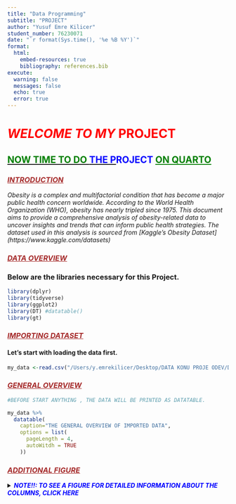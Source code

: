 ```yaml
---
title: "Data Programming"
subtitle: "PROJECT"
author: "Yusuf Emre Kilicer"
student_number: 76230071
date: "`r format(Sys.time(), '%e %B %Y')`"
format: 
  html:
    embed-resources: true
    bibliography: references.bib
execute: 
  warning: false
  messages: false
  echo: true
  error: true
---
```


# <font color="RED">***WELCOME TO MY*** PROJECT</font>

## [<font color="GREEN"> NOW TIME TO DO <font color="BLUE"> THE P]{.underline}ROJECT</font> [ON QUARTO</font>]{.underline}

### <font color = "BROWN">[***INTRODUCTION***]{.underline}</font>

*Obesity is a complex and multifactorial condition that has become a major public health concern worldwide. According to the World Health Organization (WHO), obesity has nearly tripled since 1975. This document aims to provide a comprehensive analysis of obesity-related data to uncover insights and trends that can inform public health strategies. The dataset used in this analysis is sourced from \[Kaggle's Obesity Dataset\](https://www.kaggle.com/datasets)*

### <font color = "BROWN">[***DATA OVERVIEW***]{.underline}</font>

### Below are the libraries necessary for this Project.

```r
library(dplyr)
library(tidyverse)
library(ggplot2)
library(DT) #datatable()
library(gt)

```

### <font color="BROWN">[***IMPORTING DATASET***]{.underline}</font>

#### Let's start with loading the data first.

```r
my_data <-read.csv("/Users/y.emrekilicer/Desktop/DATA KONU PROJE ODEV/DATA HW4/ObesityDataSet_raw_and_data_sinthetic.csv")


```

### <font color="BROWN">[***GENERAL OVERVIEW***]{.underline}</font>

```r
#BEFORE START ANYTHING , THE DATA WILL BE PRINTED AS DATATABLE.

my_data %>%
  datatable(
    caption="THE GENERAL OVERVIEW OF IMPORTED DATA",
    options = list(
      pageLength = 4,
      autoWitdh = TRUE
    ))
```

### <font color="BROWN">[***ADDITIONAL FIGURE***]{.underline} </font>

<details>

<summary><font color="BLUE">***NOTE!!: TO SEE A FIGURE FOR DETAILED INFORMATION ABOUT THE COLUMNS, CLICK HERE***</font></summary>

![Detailed Column Information](/Users/y.emrekilicer/Desktop/Unknown.jpg)

<details>

### <font color="BROWN">[***FIRST INFERENCE***]{.underline}</font>

<font color="BLUE">When we observe the columns, we can infer that obesity is affected by many factors such as age, gender, smoking, etc. The relationships between these factors and their effects on obesity will be explained and shown. </font>

### <font color="BROWN">[***DATA CLEANING***]{.underline}</font>

```r
# Clean and standardize column names to lowercase and remove special characters for consistency
my_data <- janitor::clean_names(my_data)
# Identify and display duplicated rows if any exist
#Let's show a few of them if there is .
duplicated_df <- my_data[duplicated(my_data) | duplicated(my_data, fromLast = TRUE), ]
duplicated_df %>%
  head(6) %>%
  knitr::kable(caption = "Duplicated Rows")

# Remove duplicated rows using the distinct function
prev_num_rows <- nrow(my_data)
my_data <- distinct(my_data)
new_num_rows <- nrow(my_data)

message <- paste("The number of rows has been updated to ", new_num_rows, ". Previously, it was ", prev_num_rows, ".", sep="")
cat(message, "\n")

# Check for missing values in the dataset
if (any(is.na(my_data))) {
  cat("Warning: The dataset contains missing values. Please handle them with caution.\n")
} else {
  cat("There are no missing values in the dataset.\n")
}
```

### <font color="BROWN">[***OBESITY LEVELS AND FAMILY HISTORY***]{.underline}</font>

NOT : To see the obesity classification by BMI , click the @tbl-obesity

*Understanding the relationship between obesity levels and family history of overweight can provide insights into genetic and environmental factors contributing to obesity.*

### <font color="BROWN">[***ANALYSIS OF FAMILY HISTORY***]{.underline}</font>

```r
#I want to show relation between family history with overweight relation and obesity level.

 relations<-my_data %>%
  group_by(n_obeyesdad, family_history_with_overweight) %>%
  summarise(count = n())
  
 
 relations %>%
  datatable(caption = "Counts of Obesity Levels by Family History",options = list(pageLength = 13))

#As we can see, people who are overweight or have more weight than normal often have a relationship with their families overweight.
```

```r
#LET'S ALSO VISUALIZE THIS :

#| label: fig-ggplot
#| fig-cap: ggplot

ggplot(relations, aes(x = family_history_with_overweight, y = count, fill = n_obeyesdad)) +
  geom_bar(stat = "identity", position = "dodge") +
  geom_text(aes(label = round(count, 2)), position = position_dodge(width = 0.9), vjust = -0.5, size = 3) +
  labs(
    title = "Obesity Levels by Family History of Overweight",
    x = "Family History of Overweight",
    y = "Count",
    fill = "Obesity Level"
  ) +
  theme(axis.text.x = element_text(angle = 45, hjust = 1))


```

*Research indicates that individuals who are overweight or have higher-than-average body weight often have family members who are also overweight, suggesting a familial or genetic link to weight issues.This graphic is kind of proof of this.*

See : @fig-ggplot

### <font color="BROWN">[***BMI CALCULATION AND***]{.underline} [***ANALYSIS***]{.underline} </font>

Body Mass Index (BMI) is a commonly used measure to classify overweight and obesity in adults

[To understand what is BMI , please click here](https://www.cdc.gov/healthyweight/assessing/bmi/index.html "DETAILED EXPLANATION OF BMI")

I think ~~everyone~~ knows the formula of BMI.Let me write it again :

$$\textit{BMI} = \frac{\textbf{Weight}}{\textbf{Height}^{2}}$$

and the units can be expressed as :

$$\frac{\textcolor{red}{\textit{kg}}}{\textcolor{red}{\textit{m}^{2}}}$$

### <font color="BROWN">[*ADDING BMI TO THE DATASET*]{.underline} </font>

| Category           | BMI       |
|--------------------|-----------|
| Underweight        | \<18.5    |
| Normal weight      | 18.5-24.9 |
| Overweight         | 25.0-29.9 |
| Obesity( Class I ) | 30.0-34.9 |
| Obesity(Class II)  | 35-39.9   |
| Obesity(Class III) | \>40      |

: Table showing classification of Obesity using the Body Mass Index (BMI) {#tbl-obesity}

See @tbl-obesity

```r
#Now , it is time to add new features to our dataset.
#First , let's calculate the BMI of every person.
  
calc_bmi <- \(dataset) {
      dataset %>%
      mutate(BMI = weight  / (height * height) )
  
}

my_data <- calc_bmi(my_data) 

#Let's check if it was added as new column.
my_data %>% 
        head(5) %>%
        datatable()

```

```r
# Group by obesity level and summarize mean BMI and age
  obesity_summary <- my_data %>%
    group_by(n_obeyesdad) %>%
    summarise(
      mean_BMI = mean(BMI),
      mean_age = mean(age),
      total_num = n()
    )

  obesity_summary %>%
    datatable(caption = "Summary Statistics by Obesity Level")
  
```

### <font color="BROWN">[*OBESITY LEVEL AND BMI DISTRIBUTION*]{.underline} </font>

```r
#Visualization
# Create the density plot


ggplot(my_data, aes(x = BMI, fill = n_obeyesdad)) +
  geom_density(alpha = 0.5) +
  labs(
    title = "Distribution of BMI by Obesity Level",
    x = "BMI",
    y = "Density"
  ) +
  theme_minimal()

```

[*This density plot highlights how BMI values are distributed across various obesity levels, providing a clear visualization of the BMI ranges corresponding to each category.*]{.underline}

### <font color="BROWN">[*CREATING NEW FEATURE : AGE GROUP*]{.underline} </font>

```r
# Create a new feature: Age group

my_data <- my_data %>%
  mutate(
    age_group = case_when(
      age < 20 ~ "Teenager",
      age < 35 ~ "Young Adult",
      age < 50 ~ "Middle Age",
      TRUE ~ "Senior"
    )
  )


# Group by age group and summarize mean BMI
age_group_summary <- my_data %>%
  group_by(age_group) %>%
  summarise(
    mean_BMI = mean(BMI),
    mean_weight = mean(weight),
    count = n()
  )

# Display the age group summary
age_group_summary %>%
  datatable(caption = "Summary Statistics by Age Group")
```

### <font color="BROWN"> VISUALIZATION </font>

```r
# Plot mean BMI by age group
table(my_data$age_group)
 ggplot(my_data, aes(x = age_group, y = BMI, fill = age_group)) +
  geom_violin(alpha = 1) +
  labs(
    title = "Graph of BMI by Age Group",
    x = "Age Group",
    y = "BMI"
  ) +
  theme_minimal() +
  theme(axis.text.x = element_text(angle = 45, hjust = 1))

 
 
```

```r
my_data <- my_data %>%
  mutate(fcvc = case_when(
    fcvc <1.6 ~ "Never",
    fcvc <2.3 ~ "Sometimes",
    .default = "Always"
  ))

  
st <-my_data %>%
   group_by(n_obeyesdad,fcvc,favc) %>%
   summarize(count = n())
```

```r
ggplot(st, aes(x = count, y = n_obeyesdad, fill = n_obeyesdad)) +
  geom_bar(stat = "identity", position = "dodge") +
  facet_grid(fcvc ~ favc) + #rows for fcvc , columns with facv
  labs(
    title = "Relations With High Calorie Eater , Vegetable Frequency, and Obesity Levels",
    subtitle = "                                     DO YOU EAT HIGH CALORIE FOOD ?",
    y= "The frequency of eating vegetable",
    x = "Total Number",
    fill = "Obesity Level"
  ) +
  theme(
    plot.title = element_text(face = "bold", hjust = 0.5),
    axis.text.y= element_text(angle = 30, hjust = 1,size=8),
    legend.position = "bottom"
  )
```

## <font color="RED">***CONCLUSION***</font>

*Obesity is a multifaceted issue influenced by various factors, including genetics, physical activity, and eating habits. Through this analysis, we have highlighted key insights and trends that can help inform public health strategies. Further research and intervention are necessary to address this growing public health concern effectively.*

------------------------------------------------------------------------

Hyperlink

**You can find more information on obesity on the [World Health Organization's website](https://www.who.int/news-room/fact-sheets/detail/obesity-and-overweight).**

## <font color="RED">***REFERENCES FROM references.bib***</font>

-   World Health Organization. Obesity and overweight. Retrieved from [WHO](https://www.who.int/news-room/fact-sheets/detail/obesity-and-overweight)[@who2021obesity].

-   [@smith2019obesity]

-   Brown, L., & Green, M. (2020). The impact of family history on obesity: A review. *Journal of Obesity Research*, 22(3), 234-245.[@brown2020family]

-   <https://www.kaggle.com/datasets>
